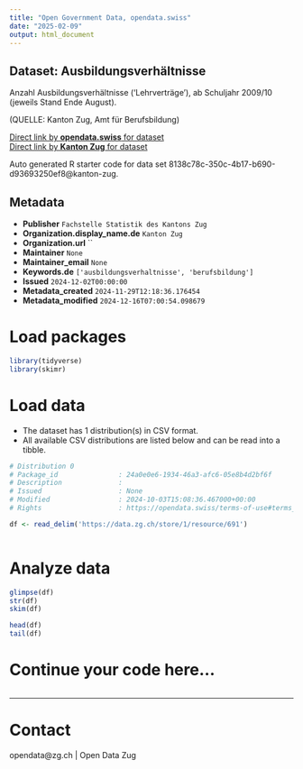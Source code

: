 ```yaml
---
title: "Open Government Data, opendata.swiss"
date: "2025-02-09"
output: html_document
---
```


## Dataset: Ausbildungsverhältnisse

Anzahl Ausbildungsverhältnisse ('Lehrverträge'), ab Schuljahr 2009/10 (jeweils Stand Ende August).

(QUELLE: Kanton Zug, Amt für Berufsbildung)

[Direct link by **opendata.swiss** for dataset](https://opendata.swiss/de/dataset/ausbildungsverhaltnisse)<br>
[Direct link by **Kanton Zug** for dataset](https://www.zg.ch/behoerden/gesundheitsdirektion/statistikfachstelle/themen/bildung/berufsbildung)

Auto generated R starter code for data set 8138c78c-350c-4b17-b690-d93693250ef8@kanton-zug.

## Metadata

- **Publisher** `Fachstelle Statistik des Kantons Zug`
- **Organization.display_name.de** `Kanton Zug`
- **Organization.url** ``
- **Maintainer** `None`
- **Maintainer_email** `None`
- **Keywords.de** `['ausbildungsverhaltnisse', 'berufsbildung']`
- **Issued** `2024-12-02T00:00:00`
- **Metadata_created** `2024-11-29T12:18:36.176454`
- **Metadata_modified** `2024-12-16T07:00:54.098679`


# Load packages

```r

library(tidyverse)
library(skimr)

```

# Load data

-   The dataset has 1 distribution(s) in CSV format.
-   All available CSV distributions are listed below and can be read into a tibble.

```r

# Distribution 0
# Package_id               : 24a0e0e6-1934-46a3-afc6-05e8b4d2bf6f
# Description              : 
# Issued                   : None
# Modified                 : 2024-10-03T15:08:36.467000+00:00
# Rights                   : https://opendata.swiss/terms-of-use#terms_open

df <- read_delim('https://data.zg.ch/store/1/resource/691')



```

# Analyze data

```r

glimpse(df)
str(df)
skim(df)

head(df)
tail(df)

```

# Continue your code here...

```r

```

------------------------------------------------------------------------

# Contact

opendata@zg.ch | Open Data Zug
